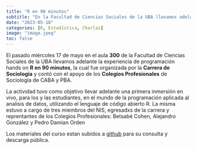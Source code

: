 ```yaml
---
title: "R en 90 minutos"
subtitle: "En la Facultad de Ciencias Sociales de la UBA llevamos adelante la experiencia de programación hands on R en 90 minutos"
date: "2023-05-18"
categories: [R, Estadística, Charlas]
image: "image.jpeg"
toc: false
---
```


El pasado miércoles 17 de mayo en el aula **300** de la Facultad de Ciencias Sociales de la UBA llevamos adelante la experiencia de programación hands on **R en 90 minutos**, la cual fue organizada por la **Carrera de Sociología** y contó con el apoyo de los **Colegios Profesionales** de Sociología de CABA y PBA.

La actividad tuvo como objetivo llevar adelante una primera inmersión en vivo, para los y las estudiantes, en el mundo de la programación aplicada al analisis de datos, utilizando el lenguaje de código abierto R. La misma estuvo a cargo de tres miembros del NIS, egresadxs de la carrera y reprentantes de los Colegios Profesionales: Betsabé Cohen, Alejandro González y Pedro Damian Orden

Los materiales del curso estan subidos a [[github]{.underline}](https://github.com/pedroorden/ren90minutos) para su consulta y descarga pública.
